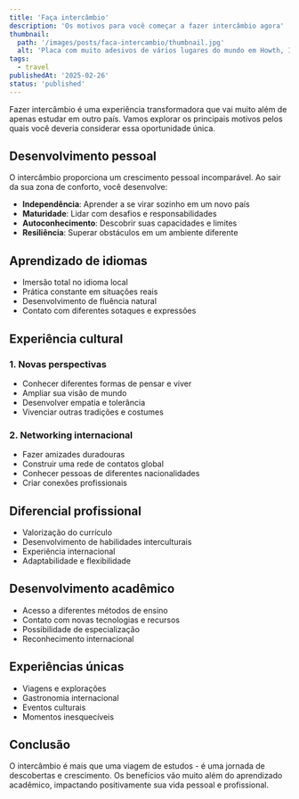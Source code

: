 ```yaml
---
title: 'Faça intercâmbio'
description: 'Os motivos para você começar a fazer intercâmbio agora'
thumbnail:
  path: '/images/posts/faca-intercambio/thumbnail.jpg'
  alt: 'Placa com muito adesivos de vários lugares do mundo em Howth, Irlanda'
tags:
  - travel
publishedAt: '2025-02-26'
status: 'published'
---
```


Fazer intercâmbio é uma experiência transformadora que vai muito além de apenas estudar em outro país. Vamos explorar os principais motivos pelos quais você deveria considerar essa oportunidade única.

## Desenvolvimento pessoal

O intercâmbio proporciona um crescimento pessoal incomparável. Ao sair da sua zona de conforto, você desenvolve:
- **Independência**: Aprender a se virar sozinho em um novo país
- **Maturidade**: Lidar com desafios e responsabilidades
- **Autoconhecimento**: Descobrir suas capacidades e limites
- **Resiliência**: Superar obstáculos em um ambiente diferente

## Aprendizado de idiomas

- Imersão total no idioma local
- Prática constante em situações reais
- Desenvolvimento de fluência natural
- Contato com diferentes sotaques e expressões

## Experiência cultural

### 1. Novas perspectivas
- Conhecer diferentes formas de pensar e viver
- Ampliar sua visão de mundo
- Desenvolver empatia e tolerância
- Vivenciar outras tradições e costumes

### 2. Networking internacional
- Fazer amizades duradouras
- Construir uma rede de contatos global
- Conhecer pessoas de diferentes nacionalidades
- Criar conexões profissionais

## Diferencial profissional

- Valorização do currículo
- Desenvolvimento de habilidades interculturais
- Experiência internacional
- Adaptabilidade e flexibilidade

## Desenvolvimento acadêmico

- Acesso a diferentes métodos de ensino
- Contato com novas tecnologias e recursos
- Possibilidade de especialização
- Reconhecimento internacional

## Experiências únicas

- Viagens e explorações
- Gastronomia internacional
- Eventos culturais
- Momentos inesquecíveis

## Conclusão

O intercâmbio é mais que uma viagem de estudos - é uma jornada de descobertas e crescimento. Os benefícios vão muito além do aprendizado acadêmico, impactando positivamente sua vida pessoal e profissional.
